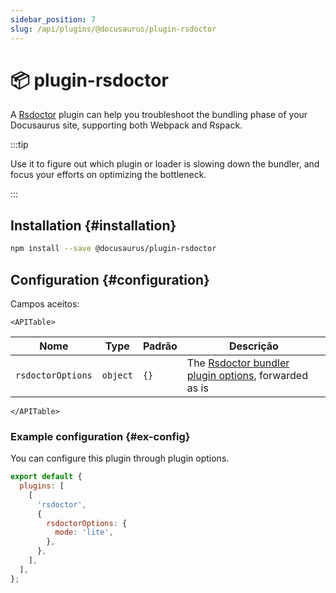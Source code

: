 ```yaml
---
sidebar_position: 7
slug: /api/plugins/@docusaurus/plugin-rsdoctor
---
```


# 📦 plugin-rsdoctor


A [Rsdoctor](https://rsdoctor.dev/) plugin can help you troubleshoot the bundling phase of your Docusaurus site, supporting both Webpack and Rspack.

:::tip

Use it to figure out which plugin or loader is slowing down the bundler, and focus your efforts on optimizing the bottleneck.

:::

## Installation {#installation}

```bash npm2yarn
npm install --save @docusaurus/plugin-rsdoctor
```

## Configuration {#configuration}

Campos aceitos:

```mdx-code-block
<APITable>
```

| Nome              | Type     | Padrão | Descrição                                                                                           |
| ----------------- | -------- | ------ | --------------------------------------------------------------------------------------------------- |
| `rsdoctorOptions` | `object` | `{}`   | The [Rsdoctor bundler plugin options](https://rsdoctor.dev/config/options/options), forwarded as is |

```mdx-code-block
</APITable>
```

### Example configuration {#ex-config}

You can configure this plugin through plugin options.

```js title="docusaurus.config.js"
export default {
  plugins: [
    [
      'rsdoctor',
      {
        rsdoctorOptions: {
          mode: 'lite',
        },
      },
    ],
  ],
};
```
